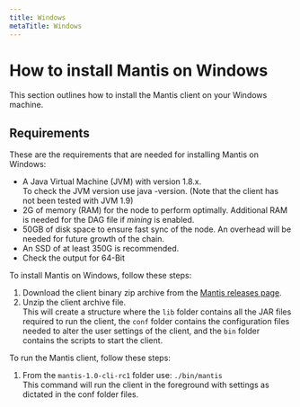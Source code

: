 ```yaml
---
title: Windows
metaTitle: Windows
---
```


# How to install Mantis on Windows

This section outlines how to install the Mantis client on your Windows machine.

## Requirements
These are the requirements that are needed for installing Mantis on Windows:
* A Java Virtual Machine (JVM) with version 1.8.x. <br/>
      To check the JVM version use java -version.
  (Note that the client has not been tested with JVM 1.9)
* 2G of memory (RAM) for the node to perform optimally.  Additional RAM is needed for the DAG file if *mining* is enabled.
* 50GB of disk space to ensure fast sync of the node. An overhead will be needed for future growth of the chain.
* An SSD of at least 350G is recommended.
* Check the output for 64-Bit

To install Mantis on Windows, follow these steps:
1. Download the client binary zip archive from the [Mantis releases page](https://github.com/input-output-hk/mantis/releases).
2. Unzip the client archive file. <br/>
   This will create a structure where the `lib` folder contains all the JAR files required to run the client, the `conf` folder contains the configuration files needed to alter the    user settings of the client, and the `bin` folder contains the scripts to start the client.

To run the Mantis client, follow these steps:
1. From the `mantis-1.0-cli-rc1` folder use:
  `./bin/mantis`<br/>
  This command will run the client in the foreground with settings as dictated in the conf folder files.
